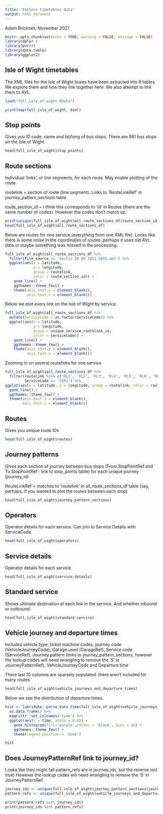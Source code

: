 ```yaml
---
title: "Explore timetables data"
output: html_document
---
```


Adam Bricknell, November 2021

```r
knitr::opts_chunk$set(echo = TRUE, warning = FALSE, message = FALSE)
library(dplyr )
library(purrr)
library(data.table)
library(ggplot2)
```

## Isle of Wight timetables

The XML files for the Isle of Wight buses have been extracted into 8 tables. We explore them and how they link together here. We also attempt to link them to AVL. 

```r
load("full_isle_of_wight.RData")

print(map(full_isle_of_wight, dim))
```


## Stop points

Gives you ID code, name and lat/long of bus stops. There are 981 bus stops on the Isle of Wight

```r
head(full_isle_of_wight$stop_points)
```



## Route sections

Individual 'links', or line segments, for each route. May enable plotting of the route. 

routelink = section of route (line segment). Links to 'RouteLinkRef' in journey_pattern_sections table

route_section_id = I *think* this corresponds to 'id' in Routes (there are the same number of codes). However the codes don't match up. 



```r
print(unique(full_isle_of_wight$all_route_sections_df$route_section_id))
head(full_isle_of_wight$all_route_sections_df)
```

Below are routes for one service (everything from one XML file). Looks like there is some noise in the coordinates of routes: perhaps it uses old AVL data or maybe something was missed in the processing. 

```r
full_isle_of_wight$all_route_sections_df %>% 
  filter(file_source == 'Vectis 26 09 2021_SER1.xml') %>%
  ggplot(aes(x = latitude, 
             y = longitude, 
             group = routelink, 
             color = route_section_id)) + 
    geom_line() +
    ggthemes::theme_few() +
    theme(axis.text.y = element_blank(),
          axis.text.x = element_blank())

```

Below we plot every link on the Isle of Wight by service. 

```r
full_isle_of_wight$all_route_sections_df %>% 
  mutate(ServiceCode = as.factor(ServiceCode)) %>%
  ggplot(aes(x = latitude, 
             y = longitude, 
             group = unique_service_routelink_id, 
             color = ServiceCode)) + 
    geom_line() +
    ggthemes::theme_few() +
    theme(axis.text.y = element_blank(),
          axis.text.x = element_blank())

```


Zooming in on several routelinks for one service

```r
full_isle_of_wight$all_route_sections_df %>% 
  filter(routelink %in% c('RL1', 'RL2', 'RL3', 'RL4', 'RL5', 'RL6', 'RL7'),
         ServiceCode == 'SER1') %>%
ggplot(aes(x = latitude, y = longitude, group = routelink, color = routelink)) + 
  geom_line() +
  ggthemes::theme_few() +
  theme(axis.text.y = element_blank(),
        axis.text.x = element_blank())

```


## Routes

Gives you unique route IDs

```r
head(full_isle_of_wight$routes)
```


## Journey patterns

Gives each section of journey between bus stops (From.StopPointRef and To.StopPointRef : link to stop_points table) for each unique journey (journey_id)

RouteLinkRef = matches to 'routelink' in all_route_sections_df table (say, perhaps, if you wanted to plot the routes between each stop)


```r
head(full_isle_of_wight$journey_pattern_sections)
```



## Operators

Operator details for each service. Can join to Service Details with ServiceCode


```r
head(full_isle_of_wight$operators)
```


## Service details

Operator details for each service

```r
head(full_isle_of_wight$service_details)
```

## Standard service

Shows ultimate destination at each link in the service. And whether inbound or outbound.

```r
head(full_isle_of_wight$standard_service)
```



## Vehicle journey and departure times

Includes vehicle type, ticket machine codes, journey code (VehicleJourneyCode), Garage used (GarageRef), Service code (ServiceRef), Journey pattern (links to journey_pattern_sections, however the lookup codes will need wrangling to remove the 'S' in JourneyPatternRef), VehicleJourneyCode and Departure time

There last 10 columns are sparsely populated: there aren't included for many routes

```r
head(full_isle_of_wight$vehicle_journeys_and_departure_times)
```

Below we see the distribution of departure times. 

```r
hist <- lubridate::parse_date_time(full_isle_of_wight$vehicle_journeys_and_departure_times$DepartureTime, orders = '%H:%M:%S') %>% 
  as.data.frame() %>%
  magrittr::set_colnames('time') %>%
  ggplot(aes(x = time, alpha = 0.6)) + 
    geom_histogram(fill='purple',colour = 'black', bins = 48) +
    ggthemes::theme_few() +
    theme(legend.position = 'none')

hist

```





## Does JourneyPatternRef link to journey_id?

Looks like they might (all pattern_refs are in journey_ids, but the reverse isnt true) However the lookup codes will need wrangling to remove the 'S' in JourneyPatternRef.

```r
journey_ids <- unique(full_isle_of_wight$journey_pattern_sections$journey_id) %>% substring(4)
pattern_refs <- unique(full_isle_of_wight$vehicle_journeys_and_departure_times$JourneyPatternRef) %>% substring(3)

print(pattern_refs %in% journey_ids)
print(journey_ids %in% pattern_refs) 

```







